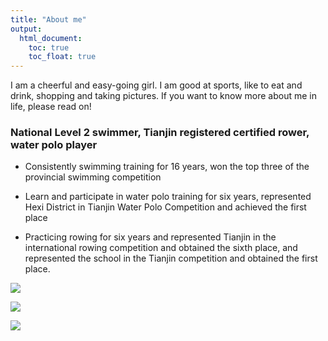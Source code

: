 ```yaml
---
title: "About me"
output: 
  html_document:
    toc: true
    toc_float: true
---
```


I am a cheerful and easy-going girl. I am good at sports, like to eat and drink, shopping and taking pictures. If you want to know more about me in life, please read on!

### National Level 2 swimmer, Tianjin registered certified rower, water polo player

* Consistently swimming training for 16 years, won the top three of the provincial swimming competition

* Learn and participate in water polo training for six years, represented Hexi District in Tianjin Water Polo Competition and achieved the first place

* Practicing rowing for six years and represented Tianjin in the international rowing competition and obtained the sixth place, and represented the school in the Tianjin competition and obtained the first place.

![](p1.jpg)

![](p2.jpg)

![](p3.jpg)

